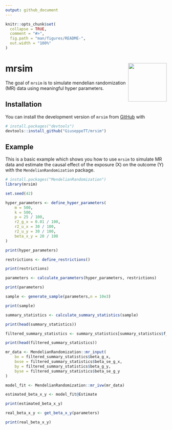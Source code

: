 ```yaml
---
output: github_document
---
```


<!-- README.md is generated from README.Rmd. Please edit that file -->

```r
knitr::opts_chunk$set(
  collapse = TRUE,
  comment = "#>",
  fig.path = "man/figures/README-",
  out.width = "100%"
)
```

# mrsim <img src="man/figures/logo.png" align="right" height="120" />

<!-- badges: start -->
<!-- badges: end -->

The goal of `mrsim` is to simulate mendelian randomization (MR) data using meaningful hyper parameters.

## Installation

You can install the development version of `mrsim` from [GitHub](https://github.com/) with

``` r
# install.packages("devtools")
devtools::install_github("GiuseppeTT/mrsim")
```

## Example

This is a basic example which shows you how to use `mrsim` to simulate MR data and estimate the causal effect of the exposure (X) on the outcome (Y) with the `MendelianRandomization` package.

```r
# install.packages("MendelianRandomization")
library(mrsim)

set.seed(42)

hyper_parameters <- define_hyper_parameters(
    m = 500,
    k = 500,
    p = 25 / 100,
    r2_g_x = 0.01 / 100,
    r2_u_x = 30 / 100,
    r2_u_y = 30 / 100,
    beta_x_y = 20 / 100
)

print(hyper_parameters)

restrictions <- define_restrictions()

print(restrictions)

parameters <- calculate_parameters(hyper_parameters, restrictions)

print(parameters)

sample <- generate_sample(parameters,n = 10e3)

print(sample)

summary_statistics <- calculate_summary_statistics(sample)

print(head(summary_statistics))

filtered_summary_statistics <- summary_statistics[summary_statistics$f_statistic_g_x > 10, ]

print(head(filtered_summary_statistics))

mr_data <- MendelianRandomization::mr_input(
    bx = filtered_summary_statistics$beta_g_x,
    bxse = filtered_summary_statistics$beta_se_g_x,
    by = filtered_summary_statistics$beta_g_y,
    byse = filtered_summary_statistics$beta_se_g_y
)

model_fit <- MendelianRandomization::mr_ivw(mr_data)

estimated_beta_x_y <- model_fit@Estimate

print(estimated_beta_x_y)

real_beta_x_y <- get_beta_x_y(parameters)

print(real_beta_x_y)
```
